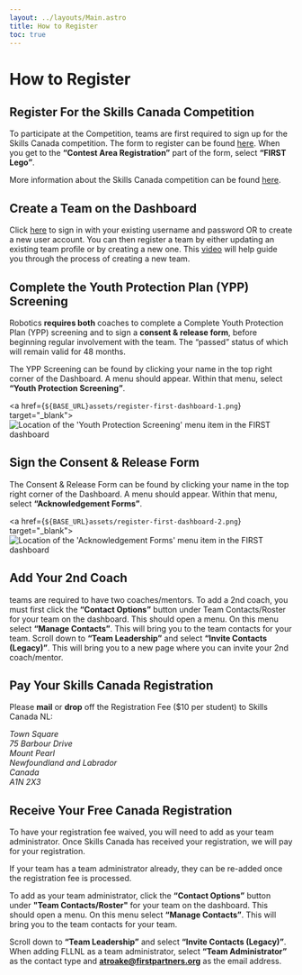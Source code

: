 ```yaml
---
layout: ../layouts/Main.astro
title: How to Register
toc: true
---
```




# How to Register

## Register For the Skills Canada Competition

To participate at the  Competition, teams are first required to sign up for the Skills Canada competition.
The form to register can be found [here](https://docs.google.com/forms/d/e/1FAIpQLSeoGpc2eXzqwwJ7BiZYq7vX305t9bi-GV0S0wP0R1mMsleUBQ/viewform).
When you get to the **“Contest Area Registration”** part of the form, select **“FIRST Lego”**.

More information about the Skills Canada competition can be found [here](https://skillscanadanl.ca/competitions/skills-canada-intermediate-challenge/).

## Create a Team on the <FIRST/> Dashboard

Click [here](https://www.firstinspires.org/) to sign in with your existing username and password OR to create a new user
account. You can then register a team by either updating an existing team profile or by creating a new one. This
[video](https://drive.google.com/file/d/13ApLwcIwKjYeFDRUddXJEv6nlkNoA9UR/view?usp=sharing) will help guide you through
the process of creating a new team.

## Complete the Youth Protection Plan (YPP) Screening

<FIRST/> Robotics **requires both** coaches to complete a Complete Youth Protection Plan (YPP) screening and to sign a
**<FIRST/> consent & release form**, before beginning regular involvement with the team. The “passed” status of which will
remain valid for 48 months.

The YPP Screening can be found by clicking your name in the top right corner of the <FIRST/> Dashboard. A menu should
appear. Within that menu, select **“Youth Protection Screening”**.

<a href={`${BASE_URL}assets/register-first-dashboard-1.png`} target="_blank">
	![Location of the 'Youth Protection Screening' menu item in the FIRST dashboard](/assets/register-first-dashboard-1.png)
</a>

## Sign the <FIRST/> Consent & Release Form

The <FIRST/> Consent & Release Form can be found by clicking your name in the top right corner of the <FIRST/> Dashboard.
A menu should appear. Within that menu, select **“Acknowledgement Forms”**.

<a href={`${BASE_URL}assets/register-first-dashboard-2.png`} target="_blank">
	![Location of the 'Acknowledgement Forms' menu item in the FIRST dashboard](/assets/register-first-dashboard-2.png)
</a>

## Add Your 2nd Coach

<FIRSTLEGO/> teams are required to have two coaches/mentors. To add a 2nd coach, you must first click the
**“Contact Options”** button under Team Contacts/Roster for your team on the <FIRST/> dashboard. This should open a
menu. On this menu select **“Manage Contacts”**. This will bring you to the team contacts for your team. Scroll
down to **“Team Leadership”** and select **“Invite Contacts (Legacy)”**. This will bring you to a new page
where you can invite your 2nd coach/mentor.

## Pay Your Skills Canada Registration

Please **mail** or **drop** off the Registration Fee ($10 per student) to Skills Canada NL:

<address>
	Town Square<br/>
	75 Barbour Drive<br/>
	Mount Pearl<br/>
	Newfoundland and Labrador<br/>
	Canada<br/>
	A1N 2X3
</address>

## Receive Your Free <FIRST/> Canada Registration

To have your <FIRST/> registration fee waived, you will need to add <FLLNL/> as your team administrator. Once Skills
Canada has received your registration, we will pay for your <FIRST/> registration.

If your team has a team administrator already, they can be re-added once the registration fee is processed.

To add <FLLNL/> as your team administrator, click the **“Contact Options”** button under
**"Team Contacts/Roster"** for your team on the <FIRST/> dashboard. This should open a menu. On this menu select
**“Manage Contacts”**. This will bring you to the team contacts for your team.

Scroll down to **“Team Leadership”** and select **“Invite Contacts (Legacy)”**. When adding FLLNL as a team
administrator, select **“Team Administrator”** as the contact type and **atroake@firstpartners.org** as the email
address.
